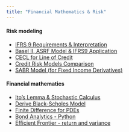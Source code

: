 ```yaml
---
title: "Financial Mathematics & Risk"
---
```


#### Risk modeling

 
* [IFRS 9 Requirements & Interpretation](IFRS9.html) 
* [Basel II, ASRF Model & IFRS9 Application](ASRF.html)  
* [CECL for Line of Credit](CECL_LOC.html) 
* [Credit Risk Models Comparison](CreditRiskModels.html)  
* [SABR Model (for Fixed Income Derivatives)](SABR.html) 

#### Financial mathematics

* [Ito's Lemma & Stochastic Calculus](ItoLemma.html) 
* [Derive Black-Scholes Model](BSM.html)  
* [Finite Difference for PDEs](FiniteDifferencesPDE.html) 
* [Bond Analytics - Python](BondAnalytics.html) 
* [Efficient Frontier - return and variance](EfficientFrontier.html)    


